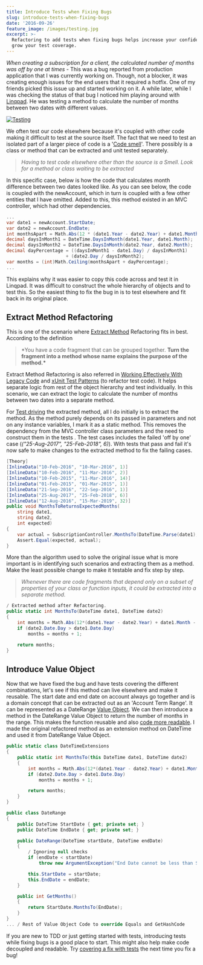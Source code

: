 ```yaml
---
title: Introduce Tests when Fixing Bugs
slug: introduce-tests-when-fixing-bugs
date: '2016-09-26'
feature_image: /images/testing.jpg
excerpt: >-
  Refactoring to add tests when fixing bugs helps increase your confidence and
  grow your test coverage.
---
```

_When creating a subscription for a client, the calculated number of months was off by one at times_ - This was a bug reported from production application that I was currently working on. Though, not a blocker, it was creating enough issues for the end users that it required a hotfix. One of my friends picked this issue up and started working on it. A while later, while I was checking the status of that bug I noticed him playing around with [Linqpad](https://www.linqpad.net/). He was testing a method to calculate the number of months between two dates with different values.

[![Testing](/images/testing.jpg)](https://www.flickr.com/photos/toomore/23066277453)

We often test our code elsewhere because it's coupled with other code making it difficult to test at the source itself. The fact that we need to test an isolated part of a larger piece of code is a '[Code smell](https://en.wikipedia.org/wiki/Code_smell)'. There possibly is a class or method that can be extracted and unit tested separately.

> _Having to test code elsewhere other than the source is a Smell. Look for a method or class waiting to be extracted_

In this specific case, below is how the code that calculates month difference between two dates looked like. As you can see below, the code is coupled with the newAccount, which in turn is coupled with a few other entities that I have omitted. Added to this, this method existed in an MVC controller, which had other dependencies.

```csharp
...
var date1 = newAccount.StartDate;
var date2 = newAccount.EndDate;
int monthsApart = Math.Abs(12 * (date1.Year - date2.Year) + date1.Month - date2.Month) - 1;
decimal daysInMonth1 = DateTime.DaysInMonth(date1.Year, date1.Month);
decimal daysInMonth2 = DateTime.DaysInMonth(date2.Year, date2.Month);
decimal dayPercentage = ((daysInMonth1 - date1.Day) / daysInMonth1)
                      + (date2.Day / daysInMonth2);
var months = (int)Math.Ceiling(monthsApart + dayPercentage);
...

```

This explains why it was easier to copy this code across and test it in Linqpad. It was difficult to construct the whole hierarchy of objects and to test this. So the easiest thing to fix the bug in is to test elsewhere and fit back in its original place.

## Extract Method Refactoring

This is one of the scenario where [Extract Method](http://refactoring.com/catalog/extractMethod.html) Refactoring fits in best. According to the definition

> \*You have a code fragment that can be grouped together. **Turn the fragment into a method whose name explains the purpose of the method.\***

Extract Method Refactoring is also referred in [Working Effectively With Legacy Code](http://www.amazon.com/gp/product/0131177052/ref=as_li_tl?ie=UTF8&camp=1789&creative=390957&creativeASIN=0131177052&linkCode=as2&tag=rahulpnath-20&linkId=TTKEEYQLEMTOXPPQ) and [xUnit Test Patterns](http://www.amazon.com/gp/product/0131495054/ref=as_li_tl?ie=UTF8&camp=1789&creative=390957&creativeASIN=0131495054&linkCode=as2&tag=rahulpnath-20&linkId=XR55UAOEPPMVMFK3) (to refactor test code). It helps separate logic from rest of the object hierarchy and test individually. In this scenario, we can extract the logic to calculate the number of months between two dates into a separate method.

For [Test driving](http://butunclebob.com/ArticleS.UncleBob.TheThreeRulesOfTdd) the extracted method, all I do initially is to extract the method. As the method purely depends on its passed in parameters and not on any instance variables, I mark it as a static method. This removes the dependency from the MVC controller class parameters and the need to construct them in the tests . The test cases includes the failed 'off by one' case (_("25-Aug-2017", "25-Feb-2018", 6)_). With tests that pass and fail it's now safe to make changes to the extracted method to fix the failing cases.

```csharp
[Theory]
[InlineData("10-Feb-2016", "10-Mar-2016", 1)]
[InlineData("10-Feb-2016", "11-Mar-2016", 2)]
[InlineData("10-Feb-2015", "11-Mar-2016", 14)]
[InlineData("01-Feb-2015", "01-Mar-2015", 1)]
[InlineData("21-Sep-2016", "22-Sep-2016", 1)]
[InlineData("25-Aug-2017", "25-Feb-2018", 6)]
[InlineData("12-Aug-2016", "15-Mar-2019", 32)]
public void MonthsToReturnsExpectedMonths(
    string date1,
    string date2,
    int expected)
{
    var actual = SubscriptionController.MonthsTo(DateTime.Parse(date1), DateTime.Parse(date2));
    Assert.Equal(expected, actual);
}

```

More than the algorithm used to solve the original issue what is more important is in identifying such scenarios and extracting them as a method. Make the least possible change to make it testable and fix step by step.

> _Whenever there are code fragments that depend only on a subset of properties of your class or function inputs, it could be extracted into a separate method._

```csharp
/ Extracted method after Refactoring.
public static int MonthsTo(DateTime date1, DateTime date2)
{
    int months = Math.Abs(12*(date1.Year - date2.Year) + date1.Month - date2.Month);
    if (date2.Date.Day > date1.Date.Day)
        months = months + 1;

    return months;
}

```

## Introduce Value Object

Now that we have fixed the bug and have tests covering the different combinations, let's see if this method can live elsewhere and make it reusable. The start date and end date on account always go together and is a domain concept that can be extracted out as an 'Account Term Range'. It can be represented as a DateRange [Value Object](/blog/thinking-beyond-primitive-values-value-objects/). We can then introduce a method in the DateRange Value Object to return the number of months in the range. This makes the function reusable and also [code more readable](/blog/refactoring-to-improve-readability-separating-business-language-and-programming-language-semantics/). I made the original refactored method as an extension method on DateTime and used it from DateRange Value Object.

```csharp
public static class DateTimeExtensions
{
    public static int MonthsTo(this DateTime date1, DateTime date2)
    {
        int months = Math.Abs(12*(date1.Year - date2.Year) + date1.Month - date2.Month);
        if (date2.Date.Day > date1.Date.Day)
            months = months + 1;

        return months;
    }
}

public class DateRange
{
    public DateTime StartDate { get; private set; }
    public DateTime EndDate { get; private set; }

    public DateRange(DateTime startDate, DateTime endDate)
    {
        / Ignoring null checks
        if (endDate < startDate)
            throw new ArgumentException("End Date cannot be less than Start Date");

        this.StartDate = startDate;
        this.EndDate = endDate;
    }

    public int GetMonths()
    {
        return StartDate.MonthsTo(EndDate);
    }
}
... / Rest of Value Object Code to override Equals and GetHashCode

```

If you are new to TDD or just getting started with tests, introducing tests while fixing bugs is a good place to start. This might also help make code decoupled and readable. Try [covering a fix with tests](/blog/is-code-coverage-a-lie/) the next time you fix a bug!
